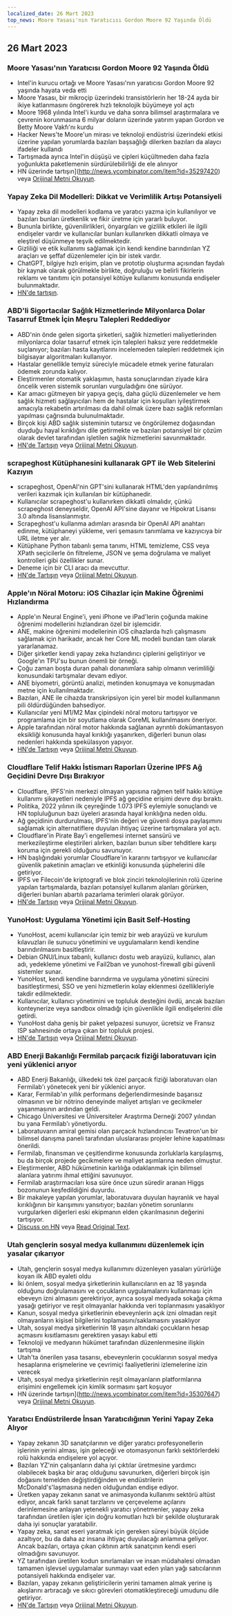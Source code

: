 ```yaml
---
localized_date: 26 Mart 2023
top_news: Moore Yasası'nın Yaratıcısı Gordon Moore 92 Yaşında Öldü
---
```




<CallToAction />

<Steps>

## 26 Mart 2023

### Moore Yasası'nın Yaratıcısı Gordon Moore 92 Yaşında Öldü

- Intel'in kurucu ortağı ve Moore Yasası'nın yaratıcısı Gordon Moore 92 yaşında hayata veda etti
- Moore Yasası, bir mikroçip üzerindeki transistörlerin her 18-24 ayda bir ikiye katlanmasını öngörerek hızlı teknolojik büyümeye yol açtı
- Moore 1968 yılında Intel'i kurdu ve daha sonra bilimsel araştırmalara ve çevrenin korunmasına 6 milyar doların üzerinde yatırım yapan Gordon ve Betty Moore Vakfı'nı kurdu
- Hacker News'te Moore'un mirası ve teknoloji endüstrisi üzerindeki etkisi üzerine yapılan yorumlarda bazıları başsağlığı dilerken bazıları da alaycı ifadeler kullandı
- Tartışmada ayrıca Intel'in düşüşü ve çipleri küçültmeden daha fazla yoğunlukta paketlemenin sürdürülebilirliği de ele alınıyor
- HN üzerinde tartışın](http://news.ycombinator.com/item?id=35297420) veya [Orijinal Metni Okuyun](https://www.moore.org/article-detail?newsUrlName=in-memoriam-gordon-moore-1929-2023).

### Yapay Zeka Dil Modelleri: Dikkat ve Verimlilik Artışı Potansiyeli

- Yapay zeka dil modelleri kodlama ve yaratıcı yazma için kullanılıyor ve bazıları bunları üretkenlik ve fikir üretme için yararlı buluyor.
- Bununla birlikte, güvenilirlikleri, önyargıları ve gizlilik etkileri ile ilgili endişeler vardır ve kullanıcılar bunları kullanırken dikkatli olmaya ve eleştirel düşünmeye teşvik edilmektedir.
- Gizliliği ve etik kullanımı sağlamak için kendi kendine barındırılan YZ araçları ve şeffaf düzenlemeler için bir istek vardır.
- ChatGPT, bilgiye hızlı erişim, plan ve prototip oluşturma açısından faydalı bir kaynak olarak görülmekle birlikte, doğruluğu ve belirli fikirlerin reklamı ve tanıtımı için potansiyel kötüye kullanımı konusunda endişeler bulunmaktadır.
- [HN'de tartışın](http://news.ycombinator.com/item?id=35299071).

### ABD'li Sigortacılar Sağlık Hizmetlerinde Milyonlarca Dolar Tasarruf Etmek İçin Meşru Talepleri Reddediyor

- ABD'nin önde gelen sigorta şirketleri, sağlık hizmetleri maliyetlerinden milyonlarca dolar tasarruf etmek için talepleri haksız yere reddetmekle suçlanıyor; bazıları hasta kayıtlarını incelemeden talepleri reddetmek için bilgisayar algoritmaları kullanıyor.
- Hastalar genellikle temyiz süreciyle mücadele etmek yerine faturaları ödemek zorunda kalıyor.
- Eleştirmenler otomatik yaklaşımın, hasta sonuçlarından ziyade kâra öncelik veren sistemik sorunları vurguladığını öne sürüyor.
- Kar amacı gütmeyen bir yapıya geçiş, daha güçlü düzenlemeler ve hem sağlık hizmeti sağlayıcıları hem de hastalar için koşulları iyileştirmek amacıyla rekabetin artırılması da dahil olmak üzere bazı sağlık reformları yapılması çağrısında bulunulmaktadır.
- Birçok kişi ABD sağlık sisteminin tutarsız ve öngörülemez doğasından duyduğu hayal kırıklığını dile getirmekte ve bazıları potansiyel bir çözüm olarak devlet tarafından işletilen sağlık hizmetlerini savunmaktadır.
- [HN'de Tartışın](http://news.ycombinator.com/item?id=35304017) veya [Orijinal Metni Okuyun](https://www.propublica.org/article/cigna-pxdx-medical-health-insurance-rejection-claims).

### scrapeghost Kütüphanesini kullanarak GPT ile Web Sitelerini Kazıyın

- scrapeghost, OpenAI'nin GPT'sini kullanarak HTML'den yapılandırılmış verileri kazımak için kullanılan bir kütüphanedir.
- Kullanıcılar scrapeghost'u kullanırken dikkatli olmalıdır, çünkü scrapeghost deneyseldir, OpenAI API'sine dayanır ve Hipokrat Lisansı 3.0 altında lisanslanmıştır.
- Scrapeghost'u kullanma adımları arasında bir OpenAI API anahtarı edinme, kütüphaneyi yükleme, veri şemasını tanımlama ve kazıyıcıya bir URL iletme yer alır.
- Kütüphane Python tabanlı şema tanımı, HTML temizleme, CSS veya XPath seçicilerle ön filtreleme, JSON ve şema doğrulama ve maliyet kontrolleri gibi özellikler sunar.
- Deneme için bir CLI aracı da mevcuttur.
- [HN'de Tartışın](http://news.ycombinator.com/item?id=35305655) veya [Orijinal Metni Okuyun](https://jamesturk.github.io/scrapeghost/).

### Apple'ın Nöral Motoru: iOS Cihazlar için Makine Öğrenimi Hızlandırma

- Apple'ın Neural Engine'i, yeni iPhone ve iPad'lerin çoğunda makine öğrenimi modellerini hızlandıran özel bir işlemcidir.
- ANE, makine öğrenimi modellerinin iOS cihazlarda hızlı çalışmasını sağlamak için harikadır, ancak her Core ML modeli bundan tam olarak yararlanamaz.
- Diğer şirketler kendi yapay zeka hızlandırıcı çiplerini geliştiriyor ve Google'ın TPU'su bunun önemli bir örneği.
- Çoğu zaman boşta duran pahalı donanımlara sahip olmanın verimliliği konusundaki tartışmalar devam ediyor.
- ANE biyometri, görüntü analizi, metinden konuşmaya ve konuşmadan metne için kullanılmaktadır.
- Bazıları, ANE ile cihazda transkripsiyon için yerel bir model kullanmanın pili öldürdüğünden bahsediyor.
- Kullanıcılar yeni M1/M2 Max çipindeki nöral motoru tartışıyor ve programlama için bir soyutlama olarak CoreML kullanılmasını öneriyor.
- Apple tarafından nöral motor hakkında sağlanan ayrıntılı dokümantasyon eksikliği konusunda hayal kırıklığı yaşanırken, diğerleri bunun olası nedenleri hakkında spekülasyon yapıyor.
- [HN'de Tartışın](http://news.ycombinator.com/item?id=35301447) veya [Orijinal Metni Okuyun](https://github.com/hollance/neural-engine).

### Cloudflare Telif Hakkı İstismarı Raporları Üzerine IPFS Ağ Geçidini Devre Dışı Bırakıyor

- Cloudflare, IPFS'nin merkezi olmayan yapısına rağmen telif hakkı kötüye kullanımı şikayetleri nedeniyle IPFS ağ geçidine erişimi devre dışı bıraktı.
- Politika, 2022 yılının ilk çeyreğinde 1.073 IPFS eylemiyle sonuçlandı ve HN topluluğunun bazı üyeleri arasında hayal kırıklığına neden oldu.
- Ağ geçidinin durdurulması, IPFS'nin değeri ve güvenli dosya paylaşımını sağlamak için alternatiflere duyulan ihtiyaç üzerine tartışmalara yol açtı.
- Cloudflare'in Pirate Bay'i engellemesi internet sansürü ve merkezileştirme eleştirileri alırken, bazıları bunun siber tehditlere karşı koruma için gerekli olduğunu savunuyor.
- HN başlığındaki yorumlar Cloudflare'in kararını tartışıyor ve kullanıcılar güvenlik paketinin amaçları ve etkinliği konusunda şüphelerini dile getiriyor.
- IPFS ve Filecoin'de kriptografi ve blok zinciri teknolojilerinin rolü üzerine yapılan tartışmalarda, bazıları potansiyel kullanım alanları görürken, diğerleri bunları abartılı pazarlama terimleri olarak görüyor.
- [HN'de Tartışın](http://news.ycombinator.com/item?id=35300200) veya [Orijinal Metni Okuyun](https://torrentfreak.com/cloudflare-disables-access-to-pirated-content-on-its-ipfs-gateway-230324/).

### YunoHost: Uygulama Yönetimi için Basit Self-Hosting

- YunoHost, acemi kullanıcılar için temiz bir web arayüzü ve kurulum kılavuzları ile sunucu yönetimini ve uygulamaların kendi kendine barındırılmasını basitleştirir.
- Debian GNU/Linux tabanlı, kullanıcı dostu web arayüzü, kullanıcı, alan adı, yedekleme yönetimi ve Fail2ban ve yunohost-firewall gibi güvenli sistemler sunar.
- YunoHost, kendi kendine barındırma ve uygulama yönetimi sürecini basitleştirmesi, SSO ve yeni hizmetlerin kolay eklenmesi özellikleriyle takdir edilmektedir.
- Kullanıcılar, kullanıcı yönetimini ve topluluk desteğini övdü, ancak bazıları konteynerize veya sandbox olmadığı için güvenlikle ilgili endişelerini dile getirdi.
- YunoHost daha geniş bir paket yelpazesi sunuyor, ücretsiz ve Fransız ISP sahnesinde ortaya çıkan bir topluluk projesi.
- [HN'de Tartışın](http://news.ycombinator.com/item?id=35300482) veya [Orijinal Metni Okuyun](https://yunohost.org).

### ABD Enerji Bakanlığı Fermilab parçacık fiziği laboratuvarı için yeni yüklenici arıyor

- ABD Enerji Bakanlığı, ülkedeki tek özel parçacık fiziği laboratuvarı olan Fermilab'ı yönetecek yeni bir yüklenici arıyor.
- Karar, Fermilab'ın yıllık performans değerlendirmesinde başarısız olmasının ve bir nötrino deneyinde maliyet artışları ve gecikmeler yaşanmasının ardından geldi.
- Chicago Üniversitesi ve Üniversiteler Araştırma Derneği 2007 yılından bu yana Fermilab'ı yönetiyordu.
- Laboratuvarın amiral gemisi olan parçacık hızlandırıcısı Tevatron'un bir bilimsel danışma paneli tarafından uluslararası projeler lehine kapatılması önerildi.
- Fermilab, finansman ve çeşitlendirme konusunda zorluklarla karşılaşmış, bu da birçok projede gecikmelere ve maliyet aşımlarına neden olmuştur.
- Eleştirmenler, ABD hükümetinin karlılığa odaklanmak için bilimsel alanlara yatırımı ihmal ettiğini savunuyor.
- Fermilab araştırmacıları kısa süre önce uzun süredir aranan Higgs bozonunun keşfedildiğini duyurdu.
- Bir makaleye yapılan yorumlar, laboratuvara duyulan hayranlık ve hayal kırıklığının bir karışımını yansıtıyor; bazıları yönetim sorunlarını vurgularken diğerleri eski ekipmanın elden çıkarılmasının değerini tartışıyor.
- [Discuss on HN](http://news.ycombinator.com/item?id=35303391) veya [Read Original Text](https://www.science.org/content/article/major-shake-coming-fermilab-troubled-u-s-particle-physics-center).

### Utah gençlerin sosyal medya kullanımını düzenlemek için yasalar çıkarıyor

- Utah, gençlerin sosyal medya kullanımını düzenleyen yasaları yürürlüğe koyan ilk ABD eyaleti oldu
- İki önlem, sosyal medya şirketlerinin kullanıcıların en az 18 yaşında olduğunu doğrulamasını ve çocukların uygulamalarını kullanması için ebeveyn izni almasını gerektiriyor, ayrıca sosyal medyada sokağa çıkma yasağı getiriyor ve reşit olmayanlar hakkında veri toplanmasını yasaklıyor
- Kanun, sosyal medya şirketlerinin ebeveynlerin açık izni olmadan reşit olmayanların kişisel bilgilerini toplamasını/saklamasını yasaklıyor
- Utah, sosyal medya şirketlerinin 18 yaşın altındaki çocukların hesap açmasını kısıtlamasını gerektiren yasayı kabul etti
- Teknoloji ve medyanın hükümet tarafından düzenlenmesine ilişkin tartışma
- Utah'ta önerilen yasa tasarısı, ebeveynlerin çocuklarının sosyal medya hesaplarına erişmelerine ve çevrimiçi faaliyetlerini izlemelerine izin verecek
- Utah, sosyal medya şirketlerinin reşit olmayanların platformlarına erişimini engellemek için kimlik sormasını şart koşuyor
- HN üzerinde tartışın](http://news.ycombinator.com/item?id=35307647) veya [Orijinal Metni Okuyun](https://www.bbc.com/news/world-us-canada-65060733).

### Yaratıcı Endüstrilerde İnsan Yaratıcılığının Yerini Yapay Zeka Alıyor

- Yapay zekanın 3D sanatçılarının ve diğer yaratıcı profesyonellerin işlerinin yerini alması, işin geleceği ve otomasyonun farklı sektörlerdeki rolü hakkında endişelere yol açıyor.
- Bazıları YZ'nin çalışanların daha iyi çıktılar üretmesine yardımcı olabilecek başka bir araç olduğunu savunurken, diğerleri birçok işin doğasını temelden değiştirdiğinden ve endüstrilerin McDonald's'laşmasına neden olduğundan endişe ediyor.
- Üretken yapay zekanın sanat ve animasyonda kullanımı sektörü altüst ediyor, ancak farklı sanat tarzlarını ve çerçeveleme açılarını derinlemesine anlayan yetenekli yaratıcı yönetmenler, yapay zeka tarafından üretilen işler için doğru komutları hızlı bir şekilde oluşturarak daha iyi sonuçlar yaratabilir.
- Yapay zeka, sanat eseri yaratmak için gereken süreyi büyük ölçüde azaltıyor, bu da daha az insana ihtiyaç duyulacağı anlamına geliyor. Ancak bazıları, ortaya çıkan çıktının artık sanatçının kendi eseri olmadığını savunuyor.
- YZ tarafından üretilen kodun sınırlamaları ve insan müdahalesi olmadan tamamen işlevsel uygulamalar sunmayı vaat eden yılan yağı satıcılarının potansiyeli hakkında endişeler var.
- Bazıları, yapay zekanın geliştiricilerin yerini tamamen almak yerine iş akışlarını artıracağı ve sıkıcı görevleri otomatikleştireceği umudunu dile getiriyor.
- [HN'de Tartışın](http://news.ycombinator.com/item?id=35308498) veya [Orijinal Metni Okuyun](https://reddit.com/r/blender/comments/121lhfq/i_lost_everything_that_made_me_love_my_job/).

</Steps>
